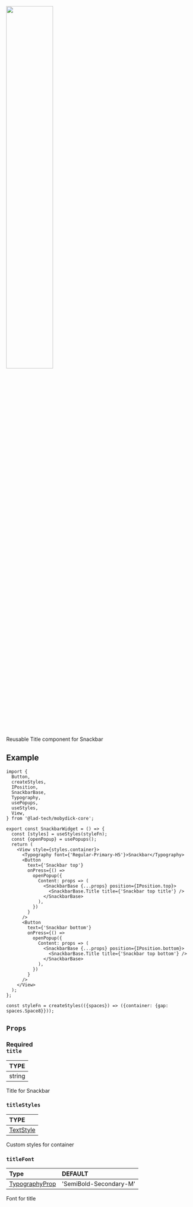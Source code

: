 
<img src={Snackbar} width="50%"/>

Reusable Title component for Snackbar

## Example

```tsx
import {
  Button,
  createStyles,
  IPosition,
  SnackbarBase,
  Typography,
  usePopups,
  useStyles,
  View,
} from '@lad-tech/mobydick-core';

export const SnackbarWidget = () => {
  const [styles] = useStyles(styleFn);
  const {openPopup} = usePopups();
  return (
    <View style={styles.container}>
      <Typography font={'Regular-Primary-H5'}>Snackbar</Typography>
      <Button
        text={'Snackbar top'}
        onPress={() =>
          openPopup({
            Content: props => (
              <SnackbarBase {...props} position={IPosition.top}>
                <SnackbarBase.Title title={'Snackbar top title'} />
              </SnackbarBase>
            ),
          })
        }
      />
      <Button
        text={'Snackbar bottom'}
        onPress={() =>
          openPopup({
            Content: props => (
              <SnackbarBase {...props} position={IPosition.bottom}>
                <SnackbarBase.Title title={'Snackbar top bottom'} />
              </SnackbarBase>
            ),
          })
        }
      />
    </View>
  );
};

const styleFn = createStyles(({spaces}) => ({container: {gap: spaces.Space8}}));

```

## `Props`

### <div class="label required basic">Required</div>**`title`**

| TYPE   |
|:-------|
| string |

Title for Snackbar

### `titleStyles`

| TYPE                                                       |
|:-----------------------------------------------------------|
| [TextStyle](https://reactnative.dev/docs/text-style-props) |

Custom styles for container

### `titleFont`

| Type                                                                                                       | DEFAULT                |
|:-----------------------------------------------------------------------------------------------------------|:-----------------------|
| [TypographyProp](https://github.com/lad-tech/mobydick/blob/main/packages/core/src/typography/types.ts#L49) | 'SemiBold-Secondary-M' |

Font for title
